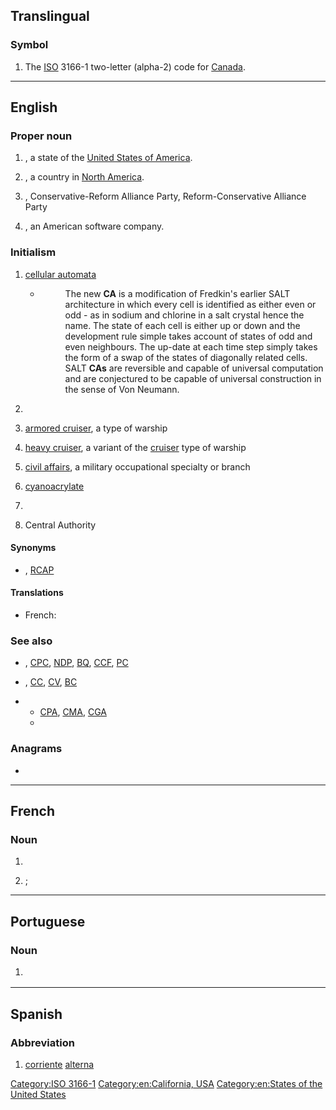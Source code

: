 {{also|Appendix:Variations of "ca"}}
==Translingual==

===Symbol===
{{head|mul|symbol}}

# The [[ISO]] 3166-1 two-letter (alpha-2) code for [[Canada]].

[[Category:ISO 3166-1]]

----

==English==

===Proper noun===
{{en-proper noun}}

# {{abbreviation of|California|lang=en|nodot=1}}, a state of the [[United States of America]].
# {{abbreviation of|Canada||lang=en|nodot=1}}, a country in [[North America]].
# {{lb|en|Canada|politics}} {{initialism of|lang=en|{{w|Canadian Alliance}}}}, Conservative-Reform Alliance Party, Reform-Conservative Alliance Party
# {{initialism of|lang=en|{{w|Computer Associates}}}}, an American software company.

===Initialism===
{{rfc-header|Initialism}}
{{head|en|initialism}}

# {{lb|en|computing}} [[cellular automata]]
#* {{quote-web
|lang=en
|date=2012-07-03
|author=Mike James
|title=A New Computational Universe - Fredkin's SALT CA
|site=www.i-programmer.info
|url=http://www.i-programmer.info/news/112-theory/4445-a-new-computational-universe-fredkins-salt-ca.html
|accessdate=2012-10-25}}
#*: The new '''CA''' is a modification of Fredkin's earlier SALT architecture in which every cell is identified as either even or odd - as in sodium and chlorine in a salt crystal hence the name. The state of each cell is either up or down and the development rule simple takes account of states of odd and even neighbours. The up-date at each time step simply takes the form of a swap of the states of diagonally related cells. SALT '''CAs''' are reversible and capable of universal computation and are conjectured to be capable of universal construction in the sense of Von Neumann.
# {{lb|en|computing}} {{initialism of|[[certificate]] [[authority]]|lang=en}}
# {{lb|en|US|nautical}} [[armored cruiser]], a type of warship
# {{lb|en|US|nautical}} [[heavy cruiser]], a variant of the [[cruiser]] type of warship
# {{lb|en|US|military}} [[civil affairs]], a military occupational specialty or branch
# {{lb|en|organic compound}} [[cyanoacrylate]]
# {{lb|en|Scotland|Canada|AU|NZ|South Africa|accounting}} {{initialism of|lang=en|chartered accountant}}
# Central Authority
====Synonyms====
* {{sense|Canadian politics}} {{l|en|CRAP}}, [[RCAP]]

====Translations====
{{trans-top|chartered accountant}}
* French: {{t+|fr|CA|lit=comptable agréé}}
{{trans-mid}}
{{trans-bottom}}

===See also===
* {{sense|Canadian politics}} {{l|en|LPC}}, [[CPC]], [[NDP]], [[BQ]], [[CCF]], [[PC]]
* {{sense|US navy}} {{l|en|CL}}, [[CC]], [[CV]], [[BC]]
* {{sense|accountant}}
** [[CPA]], [[CMA]], [[CGA]]
** {{pedia|Chartered Accountant}}

===Anagrams===
* {{anagrams|en|a=ac|-ac|A.C.|A/C|AC|Ac|a-c|a.c.|a/c|ac|ac-|ac.}}

[[Category:en:California, USA]]
[[Category:en:States of the United States]]

----

==French==

===Noun===
{{fr-noun|m}}

# {{abbreviation of|lang=fr|[[conseil]] [[d']][[administration]]}}
# {{lb|fr|Canada|accounting}} {{l|en|CA}}; {{initialism of|lang=fr|comptable agréé|gloss={{m|en|chartered accountant}}}}

----

==Portuguese==

===Noun===
{{pt-noun|f|-}}

# {{lb|pt|electricity}} {{abbreviation of|corrente alternada|lang=pt}} {{l|en|AC}}

----

==Spanish==

===Abbreviation===
{{rfc-header|Abbreviation}}
{{head|es|abbreviation}}

# [[corriente]] [[alterna]] {{gloss|[[AC]] or [[alternating current]]}}